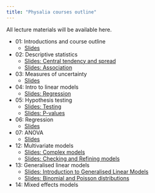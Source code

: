 ```yaml
---
title: "Physalia courses outline"
---
```


<script type="text/javascript" src="http://cdn.mathjax.org/mathjax/latest/MathJax.js?config=TeX-AMS-MML_HTMLorMML"></script>

All lecture materials will be available here.

- 01: Introductions and course outline
    - [Slides](slides/Introduction.html)


- 02: Descriptive statistics
    - [Slides: Central tendency and spread](slides/Descriptive_statistics_05.html)
    - [Slides: Association](slides/Association_05a.html)



- 03: Measures of uncertainty
    - [Slides](slides/Confidence_intervals.html)

- 04: Intro to linear models
    - [Slides: Regression](slides/intro-linear-model.html) 

- 05: Hypothesis testing
    - [Slides: Testing](slides/testing.html)
    - [Slides: P-values](slides/Error_rates.html)

    
- 06: Regression
    - [Slides](slides/linear-regression.html)

    
- 07: ANOVA
    - [Slides](slides/ANOVA.html)
    
 
- 12: Multivariate models
    - [Slides: Complex models](slides/Complex_models.html)
    - [Slides: Checking and Refining models](slides/Refining_models.html)
    

- 13: Generalised linear models
  - [Slides: Introduction to Generalised Linear Models](slides/Generalized-Linear-Models.html)
  - [Slides: Binomial and Poisson distributions](slides/Generalized-Linear-Models-Part-2.html)

- 14: Mixed effects models

    
